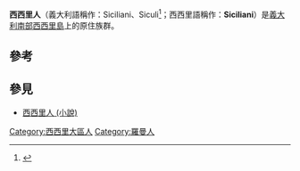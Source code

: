 {{Infobox ethnic group|
| group = 西西里人
| native_name = {{native name|it|Siciliani / Siculi}}<br/>{{native name|scn|Siciliani}}
| image = 
| region1 = {{flag|Sicily}}<br/><small>(西西里島的居民)</small>
| pop1 = 4,969,147
| ref1 = <ref>{{cite web|url=http://demo.istat.it/bilmens2019gen/index.html|title=Statistiche demografiche ISTAT|publisher=Demo.istat.it|access-date=2020-12-17|archive-date=2020-12-06|archive-url=https://web.archive.org/web/20201206214031/http://demo.istat.it/bilmens2019gen/index.html|dead-url=no}}</ref>
| rels = [[Christianity|Christianity]]: Predominantly [[Roman_Catholic_Church|Roman Catholic]] ([[Latin_liturgical_rites|Latin]] and [[Gallican_Rite|Norman Rite]]s)
| langs = [[義大利語|義大利語]] • [[西西里语|西西里语]] • [[Gallo-Sicilian|Gallo-Sicilian]]
| 
}}

'''西西里人'''（義大利語稱作：Siciliani、Siculi<ref>{{cite web|url=http://www.treccani.it//vocabolario/siculo|title=sìculo in Vocabolario - Treccani|website=www.treccani.it|access-date=2020-12-17|archive-date=2021-05-12|archive-url=https://web.archive.org/web/20210512194211/https://www.treccani.it/vocabolario/siculo/|dead-url=no}}</ref>；西西里語稱作：'''Siciliani'''）是[[義大利南部|義大利南部]][[西西里島|西西里島]]上的原住族群。

==參考==
{{reflist}}

==參見==
*[[西西里人_(小說)|西西里人 (小說)]]

[[Category:西西里大區人|Category:西西里大區人]]
[[Category:羅曼人|Category:羅曼人]]